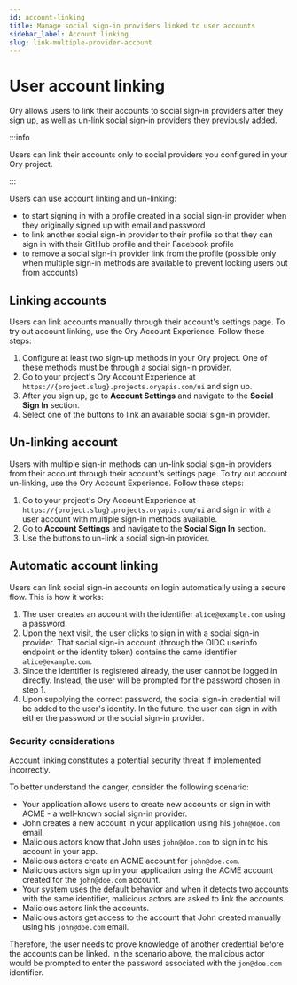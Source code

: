 ```yaml
---
id: account-linking
title: Manage social sign-in providers linked to user accounts
sidebar_label: Account linking
slug: link-multiple-provider-account
---
```


# User account linking

Ory allows users to link their accounts to social sign-in providers after they sign up, as well as un-link social sign-in
providers they previously added.

:::info

Users can link their accounts only to social providers you configured in your Ory project.

:::

Users can use account linking and un-linking:

- to start signing in with a profile created in a social sign-in provider when they originally signed up with email and password
- to link another social sign-in provider to their profile so that they can sign in with their GitHub profile and their Facebook
  profile
- to remove a social sign-in provider link from the profile (possible only when multiple sign-in methods are available to prevent
  locking users out from accounts)

## Linking accounts

Users can link accounts manually through their account's settings page. To try out account linking, use the Ory Account
Experience. Follow these steps:

1. Configure at least two sign-up methods in your Ory project. One of these methods must be through a social sign-in provider.
2. Go to your project's Ory Account Experience at `https://{project.slug}.projects.oryapis.com/ui` and sign up.
3. After you sign up, go to **Account Settings** and navigate to the **Social Sign In** section.
4. Select one of the buttons to link an available social sign-in provider.

## Un-linking account

Users with multiple sign-in methods can un-link social sign-in providers from their account through their account's settings page.
To try out account un-linking, use the Ory Account Experience. Follow these steps:

1. Go to your project's Ory Account Experience at `https://{project.slug}.projects.oryapis.com/ui` and sign in with a user account
   with multiple sign-in methods available.
2. Go to **Account Settings** and navigate to the **Social Sign In** section.
3. Use the buttons to un-link a social sign-in provider.

## Automatic account linking

Users can link social sign-in accounts on login automatically using a secure flow. This is how it works:

1. The user creates an account with the identifier `alice@example.com` using a password.
2. Upon the next visit, the user clicks to sign in with a social sign-in provider. That social sign-in account (through the OIDC
   userinfo endpoint or the identity token) contains the same identifier `alice@example.com`.
3. Since the identifier is registered already, the user cannot be logged in directly. Instead, the user will be prompted for the
   password chosen in step 1.
4. Upon supplying the correct password, the social sign-in credential will be added to the user's identity. In the future, the
   user can sign in with either the password or the social sign-in provider.

### Security considerations

Account linking constitutes a potential security threat if implemented incorrectly.

To better understand the danger, consider the following scenario:

- Your application allows users to create new accounts or sign in with ACME - a well-known social sign-in provider.
- John creates a new account in your application using his `john@doe.com` email.
- Malicious actors know that John uses `john@doe.com` to sign in to his account in your app.
- Malicious actors create an ACME account for `john@doe.com`.
- Malicious actors sign up in your application using the ACME account created for the `john@doe.com` account.
- Your system uses the default behavior and when it detects two accounts with the same identifier, malicious actors are asked to
  link the accounts.
- Malicious actors link the accounts.
- Malicious actors get access to the account that John created manually using his `john@doe.com` email.

Therefore, the user needs to prove knowledge of another credential before the accounts can be linked. In the scenario above, the
malicious actor would be prompted to enter the password associated with the `jon@doe.com` identifier.
